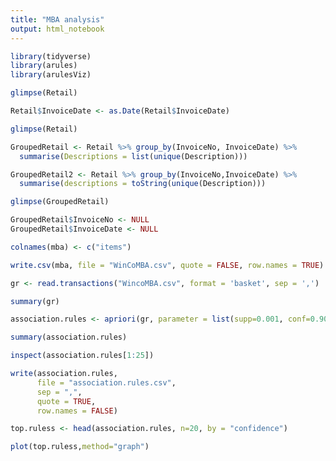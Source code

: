 ---
title: "MBA analysis"
output: html_notebook
---

```{r}
library(tidyverse)
library(arules)
library(arulesViz)
```

```{r}
glimpse(Retail)
```

```{r}
Retail$InvoiceDate <- as.Date(Retail$InvoiceDate)
```

```{r}
glimpse(Retail)
```

```{r one way to group into a list}
GroupedRetail <- Retail %>% group_by(InvoiceNo, InvoiceDate) %>%
  summarise(Descriptions = list(unique(Description)))
```

```{r the other way to group into a list. also, the better way}
GroupedRetail2 <- Retail %>% group_by(InvoiceNo,InvoiceDate) %>%
  summarise(descriptions = toString(unique(Description)))
```

```{r}
glimpse(GroupedRetail)
```

```{r}
GroupedRetail$InvoiceNo <- NULL
GroupedRetail$InvoiceDate <- NULL
```

```{r}
colnames(mba) <- c("items")
```

```{r write it out to a file in separated form}
write.csv(mba, file = "WinCoMBA.csv", quote = FALSE, row.names = TRUE)
```

```{r}
gr <- read.transactions("WincoMBA.csv", format = 'basket', sep = ',')
```

```{r}
summary(gr)
```

```{r}
association.rules <- apriori(gr, parameter = list(supp=0.001, conf=0.90, minlen=2, maxlen= 5, maxtime= 30))
```

```{r}
summary(association.rules)
```

```{r}
inspect(association.rules[1:25])
```

```{r}
write(association.rules,
      file = "association.rules.csv",
      sep = ",",
      quote = TRUE,
      row.names = FALSE)
```

```{r}
top.ruless <- head(association.rules, n=20, by = "confidence")
```

```{r}
plot(top.ruless,method="graph")
```

